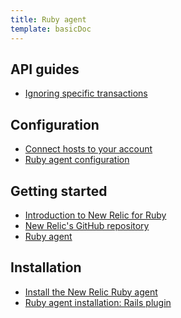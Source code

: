 ```yaml
---
title: Ruby agent
template: basicDoc
---
```


## API guides

* [Ignoring specific transactions](/docs/agents/ruby-agent/api-guides/ignoring-specific-transactions)

## Configuration

* [Connect hosts to your account](/docs/agents/ruby-agent/configuration/connect-hosts-your-account)
* [Ruby agent configuration](/docs/agents/ruby-agent/configuration/ruby-agent-configuration)

## Getting started

* [Introduction to New Relic for Ruby](/docs/agents/ruby-agent/getting-started/introduction-new-relic-ruby)
* [New Relic's GitHub repository](/docs/agents/ruby-agent/getting-started/new-relics-github-repository)
* [Ruby agent](/docs/agents/ruby-agent)

## Installation

* [Install the New Relic Ruby agent](/docs/agents/ruby-agent/installation/install-new-relic-ruby-agent)
* [Ruby agent installation: Rails plugin](/docs/agents/ruby-agent/installation/ruby-agent-installation-rails-plugin)
